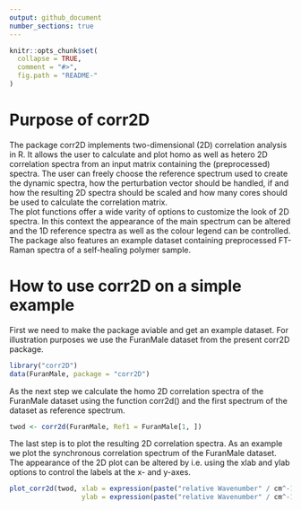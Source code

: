 ```yaml
---
output: github_document
number_sections: true
---
```


<!-- README.md is generated from README.Rmd. Please edit that file -->

```r
knitr::opts_chunk$set(
  collapse = TRUE,
  comment = "#>",
  fig.path = "README-"
)
```

# Purpose of corr2D

The package corr2D implements two-dimensional (2D) correlation analysis in R.
It allows the user to calculate and plot homo as well as hetero 2D correlation
spectra from an input matrix containing the (preprocessed) spectra. The user
can freely choose the reference spectrum used to create the dynamic spectra,
how the perturbation vector should be handled, if and how the resulting 2D
spectra should be scaled and how many cores should be used to calculate the
correlation matrix.  
The plot functions offer a wide varity of options to customize the look
of 2D spectra. In this context the appearance of the main spectrum can be
altered and the 1D reference spectra as well as the colour legend can be
controlled.  
The package also features an example dataset containing preprocessed FT-Raman
spectra of a self-healing polymer sample.

# How to use corr2D on a simple example

First we need to make the package aviable and get an example dataset. For illustration purposes we use the
FuranMale dataset from the present corr2D package.
```r
library("corr2D")
data(FuranMale, package = "corr2D")
```

As the next step we calculate the homo 2D correlation spectra of the FuranMale dataset
using the function corr2d() and the first spectrum of the dataset as reference
spectrum.
```r
twod <- corr2d(FuranMale, Ref1 = FuranMale[1, ])
```

The last step is to plot the resulting 2D correlation spectra. As an example we
plot the synchronous correlation spectrum of the FuranMale dataset. The
appearance of the 2D plot can be altered by i.e. using the xlab and ylab
options to control the labels at the x- and y-axes.
```r
plot_corr2d(twod, xlab = expression(paste("relative Wavenumber" / cm^-1)),
                  ylab = expression(paste("relative Wavenumber" / cm^-1)))
```          
